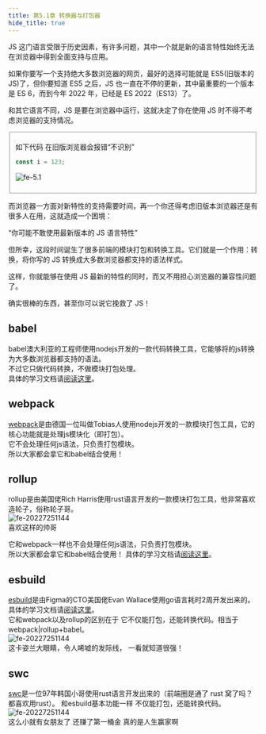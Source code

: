 ```yaml
---
title: 第5.1章 转换器与打包器
hide_title: true
---
```



JS 这门语言受限于历史因素，有许多问题，其中一个就是新的语言特性始终无法在浏览器中得到全面支持与应用。

如果你要写一个支持绝大多数浏览器的网页，最好的选择可能就是 ES5(旧版本的 JS)了，但你要知道 ES5 之后，JS 也一直在不停的更新，其中最重要的一个版本是 ES 6，而到今年 2022 年，已经是 ES 2022（ES13）了。

和其它语言不同，JS 是要在浏览器中运行，这就决定了你在使用 JS 时不得不考虑浏览器的支持情况。

<Fieldset title="🌰 举个例子">

如下代码 在旧版浏览器会报错“不识别” 
```js
const i = 123;
```
![fe-5.1](/img/fe/5.1.png)

</Fieldset>



而浏览器一方面对新特性的支持需要时间，再一个你还得考虑旧版本浏览器还是有很多人在用，这就造成一个困境：

“你可能不敢使用最新版本的 JS 语言特性”

但所幸，这段时间诞生了很多前端的模块打包和转换工具。它们就是一个作用：转换，将你写的 JS 转换成大多数浏览器都支持的语法样式。

这样，你就能够在使用 JS 最新的特性的同时，而又不用担心浏览器的兼容性问题了。

确实很棒的东西，甚至你可以说它挽救了 JS！


## babel
babel澳大利亚的工程师使用nodejs开发的一款代码转换工具，它能够将的js转换为大多数浏览器都支持的语法。        
不过它只做代码转换，不做模块打包处理。   
具体的学习文档请[阅读这里](/babel/第1章_前言)。

## webpack
[webpack](https://webpack.docschina.org/)是由德国一位叫做Tobias人使用nodejs开发的一款模块打包工具，它的核心功能就是处理js模块化（即打包）。     
它不会处理任何js语法，只负责打包模块。      
所以大家都会拿它和babel结合使用！

## rollup
rollup是由美国佬Rich Harris使用rust语言开发的一款模块打包工具，他非常喜欢造轮子，俗称轮子哥。   
![fe-20227251144](/img/fe/20227251201.jpg)    
喜欢这样的帅哥

它和webpack一样也不会处理任何js语法，只负责打包模块。   
所以大家都会拿它和babel结合使用！
具体的学习文档请[阅读这里](/webpack/第4章_对比工具#rollup)。



## esbuild
[esbuild](https://esbuild.github.io)是由Figma的CTO美国佬Evan Wallace使用go语言耗时2周开发出来的。具体的学习文档请[阅读这里](/webpack/第4章_对比工具#esbuild)。  
它和webpack以及rollup的区别在于 它不仅能打包，还能转换代码。相当于webpack|rollup+babel。    
![fe-20227251144](/img/fe/20227251144.jpg)   
这卡姿兰大眼睛，令人唏嘘的发际线， 一看就知道很强！   

## swc
[swc](https://swc.rs)是一位97年韩国小哥使用rust语言开发出来的（前端圈是通了 rust 窝了吗？都喜欢用rust）。
和esbuild基本功能一样 不仅能打包，还能转换代码。
![fe-20227251144](/img/fe/20227251156.jpg)  
这么小就有女朋友了 还赚了第一桶金 真的是人生赢家啊
